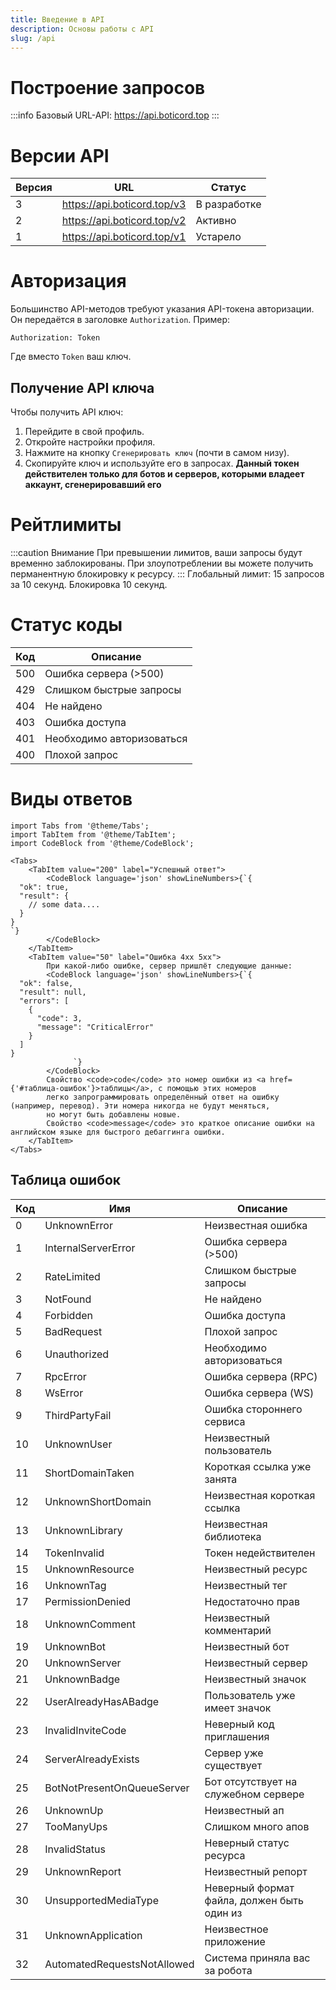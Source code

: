 ```yaml
---
title: Введение в API
description: Основы работы с API
slug: /api
---
```


# Построение запросов
:::info Базовый URL-API:
https://api.boticord.top
:::

# Версии API
| Версия   | URL                                                 | Статус         |
|----------|-----------------------------|---------------|
| 3         | https://api.boticord.top/v3 | В разработке  |
| 2               | https://api.boticord.top/v2 | Активно       |
| 1               | https://api.boticord.top/v1 | Устарело             |

# Авторизация
Большинство API-методов требуют указания API-токена авторизации. Он передаётся в заголовке `Authorization`.
Пример:
```
Authorization: Token
```
Где вместо `Token` ваш ключ.

## Получение API ключа
Чтобы получить API ключ:
1. Перейдите в свой профиль.
2. Откройте настройки профиля.
3. Нажмите на кнопку `Сгенерировать ключ` (почти в самом низу).
4. Скопируйте ключ и используйте его в запросах.
**Данный токен действителен только для ботов и серверов, которыми владеет аккаунт, сгенерировавший его**

# Рейтлимиты
:::caution Внимание
При превышении лимитов, ваши запросы будут временно заблокированы. При злоупотреблении вы можете получить перманентную блокировку к ресурсу.
:::
Глобальный лимит: 15 запросов за 10 секунд. Блокировка 10 секунд.

# Статус коды
| Код | Описание                                    |
|-----|---------------------------|
| 500 | Ошибка сервера (>500)        |
| 429 | Слишком быстрые запросы    |
| 404 | Не найдено                                |
| 403 | Ошибка доступа                        |
| 401 | Необходимо авторизоваться |
| 400 | Плохой запрос                            |

# Виды ответов

````mdx-code-block
import Tabs from '@theme/Tabs';
import TabItem from '@theme/TabItem';
import CodeBlock from '@theme/CodeBlock';

<Tabs>
    <TabItem value="200" label="Успешный ответ">
        <CodeBlock language='json' showLineNumbers>{`{
  "ok": true,
  "result": {
    // some data....
  }
}
`}
        </CodeBlock>
    </TabItem>
    <TabItem value="50" label="Ошибка 4xx 5xx">
        При какой-либо ошибке, сервер пришлёт следующие данные:
        <CodeBlock language='json' showLineNumbers>{`{
  "ok": false,
  "result": null,
  "errors": [
    {
      "code": 3,
      "message": "CriticalError"
    }
  ]
}
              `}
        </CodeBlock>
        Свойство <code>code</code> это номер ошибки из <a href={'#таблица-ошибок'}>таблицы</a>, с помощью этих номеров
        легко запрограммировать определённый ответ на ошибку (например, перевод). Эти номера никогда не будут меняться,
        но могут быть добавлены новые.
        Свойство <code>message</code> это краткое описание ошибки на английском языке для быстрого дебаггинга ошибки.
    </TabItem>
</Tabs>
````


## Таблица ошибок
|    Код    | Имя                                                | Описание                                                                                |
|-----|-----------------------------|-------------------------------------------------|
|    0        | UnknownError                            | Неизвестная ошибка                                                            |
|    1        | InternalServerError            | Ошибка сервера (>500)                                                        |
|    2        | RateLimited                            | Слишком быстрые запросы                                                    |
|    3        | NotFound                                    | Не найдено                                                                            |
|    4        | Forbidden                                | Ошибка доступа                                                                    |
|    5        | BadRequest                                | Плохой запрос                                                                        |
|    6        | Unauthorized                            | Необходимо авторизоваться                                                |
|    7        | RpcError                                    | Ошибка сервера (RPC)                                                        |
|    8        | WsError                                    | Ошибка сервера (WS)                                                            |
|    9        | ThirdPartyFail                        | Ошибка стороннего сервиса                                                |
|    10    | UnknownUser                            | Неизвестный пользователь                                                |
|    11    | ShortDomainTaken                    | Короткая ссылка уже занята                                            |
|    12    | UnknownShortDomain                | Неизвестная короткая ссылка                                            |
|    13    | UnknownLibrary                        | Неизвестная библиотека                                                    |
|    14    | TokenInvalid                            | Токен недействителен                                                        |
|    15    | UnknownResource                    | Неизвестный ресурс                                                            |
|    16    | UnknownTag                                | Неизвестный тег                                                                    |
|    17    | PermissionDenied                    | Недостаточно прав                                                                |
|    18    | UnknownComment                        | Неизвестный комментарий                                                    |
|    19    | UnknownBot                                | Неизвестный бот                                                                    |
|    20    | UnknownServer                        | Неизвестный сервер                                                            |
|    21    | UnknownBadge                            | Неизвестный значок                                                            |
|    22    | UserAlreadyHasABadge            | Пользователь уже имеет значок                                        |
|    23    | InvalidInviteCode                | Неверный код приглашения                                                |
|    24    | ServerAlreadyExists            | Сервер уже существует                                                        |
|    25    | BotNotPresentOnQueueServer  | Бот отсутствует на служебном сервере                        |
|    26    | UnknownUp                            | Неизвестный ап                                                                    |
|    27    | TooManyUps                                | Слишком много апов                                                            |
|    28    | InvalidStatus                        | Неверный статус ресурса                                                    |
|    29    | UnknownReport                        | Неизвестный репорт                                                            |
|    30    | UnsupportedMediaType            | Неверный формат файла, должен быть один из            |
|   31  | UnknownApplication                | Неизвестное приложение                                                    |
|    32    | AutomatedRequestsNotAllowed | Система приняла вас за робота    |


